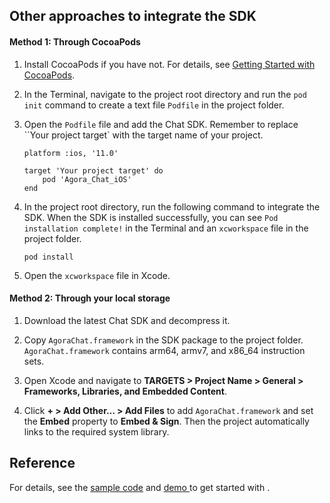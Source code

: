 <PlatformWrapper platform="ios">

## Other approaches to integrate the SDK

#### Method 1: Through CocoaPods

1. Install CocoaPods if you have not. For details, see [Getting Started with CocoaPods](https://guides.cocoapods.org/using/getting-started.html#getting-started).

2. In the Terminal, navigate to the project root directory and run the `pod init` command to create a text file `Podfile` in the project folder.

3. Open the `Podfile` file and add the Chat SDK. Remember to replace ``Your project target` with the target name of your project.

   ```
   platform :ios, '11.0'

   target 'Your project target' do
       pod 'Agora_Chat_iOS'
   end
   ```

4. In the project root directory, run the following command to integrate the SDK. When the SDK is installed successfully, you can see `Pod installation complete!` in the Terminal and an `xcworkspace` file in the project folder.

   ```
   pod install
   ```

5. Open the `xcworkspace` file in Xcode.

#### Method 2: Through your local storage

1. Download the latest Chat SDK and decompress it.

2. Copy `AgoraChat.framework` in the SDK package to the project folder. `AgoraChat.framework` contains arm64, armv7, and x86_64 instruction sets.

3. Open Xcode and navigate to **TARGETS > Project Name > General > Frameworks, Libraries, and Embedded Content**.

4. Click **+ > Add Other… > Add Files** to add `AgoraChat.framework` and set the **Embed** property to **Embed & Sign**. Then the project automatically links to the required system library.

## Reference

For details, see the [sample code](https://github.com/AgoraIO/Agora-Chat-API-Examples/tree/main/Chat-iOS/ChatQuickStart)  and [demo  <Vpl k="CLIENT" />](../reference/downloads) to get started with <Vg k="CHAT" />.

</PlatformWrapper>
